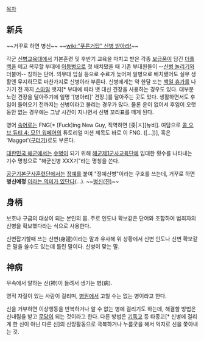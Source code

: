 [[목차]]

== 新兵 ==
~~거꾸로 하면 병신~~
~~[[wiki:"푸른거탑" 신병 받아라!]]~~

각군 [[신병교육대]]에서 기본훈련 및 후반기 교육을 마치고 받은 각종 [[보급품]]이 담긴 [[더플백]]을 메고 복무할 부대에 [[이등병]]으로 첫 배치됐을 때 기존 부대원들이 --[[신병 놀리기]]와 더불어-- 칭하는 단어. 의무대 입실 등으로 수료가 늦어져 일병으로 배치됐어도 실무 생활엔 무지하므로 마찬가지로 신병이라 부른다. 신병에게는 약 한달 또는 [[백일 휴가]]를 나가기 전 까지 [[스마일]] 뱃지[* 부대에 따라 뱃 대신 견장을 사용하는 경우도 있다. 대부분 노란 견장을 달아주기에 일명 '[병아리]' 견장.]를 달아주는 곳도 있다. 생활하면서도 후임이 들어오기 전까지는 신병이라고 불리는 경우가 많다. 물론 운이 없어서 후임이 오랫동안 없는 경우에는 그냥 시간이 지나면서 신병 꼬리표를 떼게 된다.

영어 [[속어]]로는 FNG[* [Fuck]ing New Guy, 직역하면 [좆|ㅈ][뉴비]. 여담으로 [[콜 오브 듀티 4: 모던 워페어]]의 튜토리얼 미션 제목도 바로 이 FNG. ([...])], 혹은 'Maggot'([[구더기]])로도 부른다.

[[대한민국 해군]]에서는 [[수병]]이 되기 위해 [[해군제1군사교육단]]에 입대한 횟수를 나타내는 기수 명칭으로 "해군신병 XXX기"라는 명칭을 쓴다.

[[공군기본군사훈련단]]에서는 [[정예]]를 붙여 "정예신병"이라는 구호를 쓰는데, 거꾸로 하면 '''병신예정''' [http://mohae.kr/drip/35644 이라는 의미가 있단다](...). ~~[[병신]][[진급예정|(진)]]~~

== 身柄 ==
보호나 구금의 대상이 되는 본인의 몸. 주로 인도나 확보같은 단어와 조합하여 범죄자의 신병을 확보했다라는 식으로 사용한다.

신변잡기할때 쓰는 신변(身邊)이라는 말과 유사해 위 상황에서 신변 인도나 신변 확보같은 말을 쓸수도 있는데 틀린 말이다. 신병이 맞는 말.

== 神病 ==
무속에서 말하는 신(神)이 들려서 생기는 병(病). 

영적 자질이 있는 사람이 걸리며, [[병원]]에서 고칠 수는 없는 병이라고 한다. 

신을 거부하면 이상행동을 반복하거나 알 수 없는 병에 걸리기도 하는데, 해결할 방법은 신내림을 받고 [[무당]]이 되는 것이라고 한다. 다른 방법은 [[기독교]] 등 타종교[* 신병에 걸리게 한 신이 아닌 다른 신]의 신앙활동으로 극복하거나 누름굿을 해서 억지로 신을 쫓아내는 것. 

